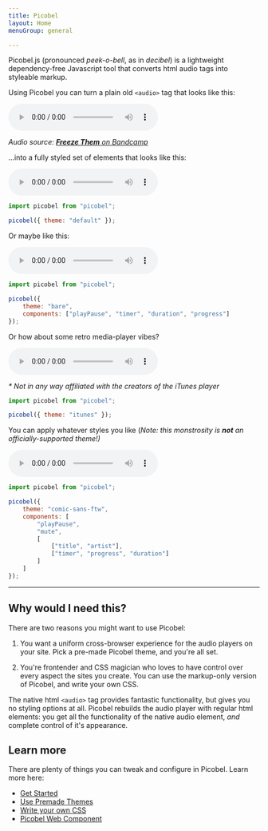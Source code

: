 ```yaml
---
title: Picobel
layout: Home
menuGroup: general

---
```

<div className="stack--large">

Picobel.js (pronounced _peek-o-bell_, as in _decibel_) is a lightweight dependency-free Javascript tool that converts html audio tags into styleable markup.

<div className="stack--small">
    <p>Using Picobel you can turn a plain old <code>&lt;audio&gt;</code> tag that looks like this:</p>
    <audio src="/audio-examples/taken-at-the-flood.mp3" controls>
        Your browser does not support the <code>audio</code> element.
    </audio>
    <p className="audio-credit"><em>Audio source: <a href=""><strong>Freeze Them</strong> on Bandcamp</a></em></p>
</div>

<div className="stack--small">
    <p>...into a fully styled set of elements that looks like this:</p>
    <div id="example-01">
        <audio src="/audio-examples/taken-at-the-flood.mp3" data-artist="Freeze Them" title="Taken at the Flood" controls>
            Your browser does not support the <code>audio</code> element.
        </audio>
    </div>

```js
import picobel from "picobel";

picobel({ theme: "default" });
```
</div>


<div className="stack--small">
    <p>Or maybe like this:</p>
    <div id="example-02">
        <audio src="/audio-examples/taken-at-the-flood.mp3" controls>
            Your browser does not support the <code>audio</code> element.
        </audio>
    </div>

```js
import picobel from "picobel";

picobel({
    theme: "bare",
    components: ["playPause", "timer", "duration", "progress"]
});
```
</div>

<div className="stack--small">
    <p>Or how about some retro media-player vibes?</p>
    <div id="example-03">
        <audio src="/audio-examples/taken-at-the-flood.mp3" controls data-artist="Freeze Them" title="Taken at the Flood">
            Your browser does not support the <code>audio</code> element.
        </audio>
        <p className="audio-credit"><em>* Not in any way affiliated with the creators of the iTunes player</em></p>
    </div>

```js
import picobel from "picobel";

picobel({ theme: "itunes" });
```
</div>

<div className="stack--small">
    <p>You can apply whatever styles you like (<em>Note: this monstrosity is <strong>not</strong> an officially-supported theme!)</em></p>
    <div id="example-04">
        <audio src="/audio-examples/taken-at-the-flood.mp3" title="Taken at the Flood" data-artist="Freeze Them" controls>
            Your browser does not support the <code>audio</code> element.
        </audio>
    </div>

```js
import picobel from "picobel";

picobel({
    theme: "comic-sans-ftw",
    components: [
        "playPause",
        "mute",
        [
            ["title", "artist"],
            ["timer", "progress", "duration"]
        ]
    ]
});
```
</div>

</div>

---

## Why would I need this?

There are two reasons you might want to use Picobel:

1. You want a uniform cross-browser experience for the audio players on your site. Pick a pre-made Picobel theme, and you're all set.

2. You're frontender and CSS magician who loves to have control over every aspect the sites you create. You can use the markup-only version of Picobel, and write your own CSS.

The native html `<audio>` tag provides fantastic functionality, but gives you no styling options at all. Picobel rebuilds the audio player with regular html elements: you get all the functionality of the native audio element, _and_ complete control of it's appearance.

## Learn more

There are plenty of things you can tweak and configure in Picobel. Learn more here:

* [Get Started](/getting-started)
* [Use Premade Themes](/themes)
* [Write your own CSS](/styling)
* [Picobel Web Component](/web-component)